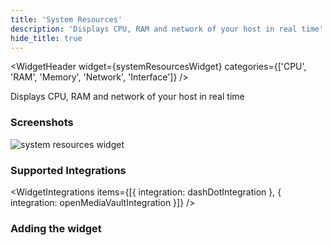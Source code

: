 ```yaml
---
title: 'System Resources'
description: 'Displays CPU, RAM and network of your host in real time'
hide_title: true
---
```




<WidgetHeader
  widget={systemResourcesWidget}
  categories={['CPU', 'RAM', 'Memory', 'Network', 'Interface']}
/>

Displays CPU, RAM and network of your host in real time

### Screenshots


<div className='flex gap-1'>
  <img src={widget} alt="system resources widget" width={256} height={256} />
</div>

### Supported Integrations

<WidgetIntegrations items={[{
  integration: dashDotIntegration
}, {
  integration: openMediaVaultIntegration
}]} />

### Adding the widget

<AddingWidget />

